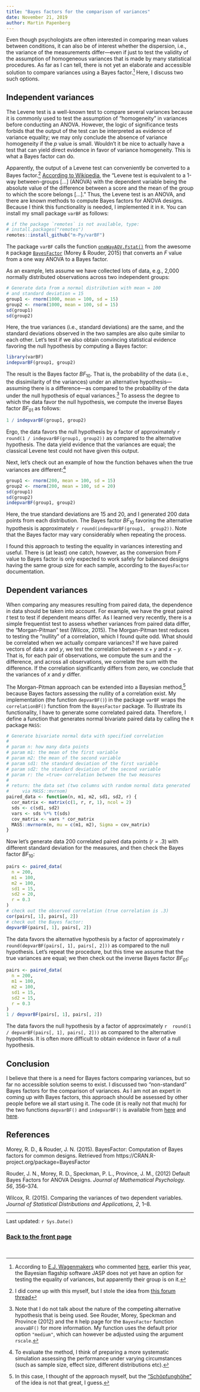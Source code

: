 ```yaml
---
title: "Bayes factors for the comparison of variances"
date: November 21, 2019
author: Martin Papenberg
---
```


Even though psychologists are often interested in comparing mean values 
between conditions, it can also be of interest whether the dispersion, 
i.e., the variance of the measurements differ---even if just to test 
the validity of the assumption of homogeneous variances that is made by 
many statistical procedures. As far as I can tell, there is not yet an 
elaborate and accessible solution to compare variances using a Bayes 
factor.[^0] Here, I discuss two such options.

## Independent variances

The Levene test is a well-known test to compare several variances 
because it is commonly used to test the assumption of "homogeneity" in 
variances before conducting an ANOVA. However, the logic of significance 
tests forbids that the output of the test can be interpreted as evidence 
of variance equality; we may only conclude the absence of variance 
homogeneity if the *p* value is small. Wouldn't it be nice to actually 
have a test that can yield direct evidence in favor of variance 
homogeneity. This is what a Bayes factor can do. 

Apparently, the output of a Levene test can conveniently be converted to 
a Bayes factor.[^2] [According to 
Wikipedia](https://en.wikipedia.org/wiki/Levene%27s_test), the "Levene 
test is equivalent to a 1-way between-groups [...] (ANOVA) with the 
dependent variable being the absolute value of the difference between a 
score and the mean of the group to which the score belongs [...]." Thus, 
the Levene test is an ANOVA, and there are known methods to compute 
Bayes factors for ANOVA designs. Because I think this functionality is 
needed, I implemented it in `R`. You can install my small package 
`varBF` as follows: 

```r
# if the package `remotes` is not available, type:
# install.packages("remotes")
remotes::install_github("m-Py/varBF")
```

The package `varBF` calls the function 
[`oneWayAOV.Fstat()`](https://www.rdocumentation.org/packages/BayesFactor/
versions/0.9.12-4.2/topics/oneWayAOV.Fstat) 
from the awesome `R` package [`BayesFactor`](https://richarddmorey.github.io/BayesFactor/)
(Morey & Rouder, 2015) that converts an *F* value from a one way ANOVA 
to a Bayes factor.

As an example, lets assume we have collected lots of data, e.g., 2,000 
normally distributed observations across two independent groups:

```r
# Generate data from a normal distribution with mean = 100 
# and standard deviation = 15
group1 <- rnorm(1000, mean = 100, sd = 15)
group2 <- rnorm(1000, mean = 100, sd = 15)
sd(group1)
sd(group2)
```

Here, the true variances (i.e., standard deviations) are the same, and 
the standard deviations observed in the two samples are also quite 
similar to each other. Let's test if we also obtain convincing 
statistical evidence favoring the null hypothesis by computing a Bayes 
factor:

```r
library(varBF)
indepvarBF(group1, group2)
```

The result is the Bayes factor $BF_{10}$. That is, the probability of 
the data (i.e., the dissimilarity of the variances) under an alternative 
hypothesis---assuming there is a difference---as compared to the 
probability of the data under the null hypothesis of equal 
variances.[^3] To assess the degree to which the data favor the null 
hypothesis, we compute the inverse Bayes factor $BF_{01}$ as follows: 

```r
1 / indepvarBF(group1, group2)
```

Ergo, the data favors the null hypothesis by a factor of approximately 
`r round(1 / indepvarBF(group1, group2))` as compared to the 
alternative hypothesis. The data yield evidence that the variances are
equal; the classical Levene test could not have given this output.

Next, let's check out an example of how the function behaves when the 
true variances are different:[^4]

```r
group1 <- rnorm(200, mean = 100, sd = 15)
group2 <- rnorm(200, mean = 100, sd = 20)
sd(group1)
sd(group2)
indepvarBF(group1, group2)
```

Here, the true standard deviations are 15 and 20, and I generated 200 
data points from each distribution. The Bayes factor $BF_{10}$ favoring 
the alternative hypothesis is approximately `r round(indepvarBF(group1, 
group2))`. Note that the Bayes factor may vary considerably when 
repeating the process.

I found this approach to testing the equality in variances interesting 
and useful. There is (at least) one catch, however, as the conversion 
from *F* value to Bayes factor is only expected to work safely for 
balanced designs having the same group size for each sample, according 
to the `BayesFactor` documentation. 

## Dependent variances

When comparing any measures resulting from paired data, the dependence 
in data should be taken into account. For example, we have the great 
paired *t* test to test if dependent means differ. As I learned very 
recently, there is a simple frequentist test to assess whether variances 
from paired data differ, the "Morgan-Pitman" test (Wilcox, 2015). The 
Morgan-Pitman test reduces to testing the "nullity" of a correlation, 
which I found quite odd. What should be correlated when we actually 
compare variances? If we have paired vectors of data *x* and *y*, we 
test the correlation between $x + y$ and $x - y$. That is, for each pair 
of observations, we compute the sum and the difference, and across all 
observations, we correlate the sum with the difference. If the 
correlation significantly differs from zero, we conclude that the 
variances of $x$ and $y$ differ.

The Morgan-Pitman approach can be extended into a Bayesian method,[^5] 
because Bayes factors assessing the nullity of a correlation exist. My 
implementation (the function `depvarBF()`) in the package `varBF` wraps 
the `correlationBF()` function from the `BayesFactor` package. To 
illustrate its functionality, I have to generate some correlated paired 
data. Therefore, I define a function that generates normal bivariate 
paired data by calling the `R` package `MASS`:

```r
# Generate bivariate normal data with specified correlation
#
# param n: how many data points
# param m1: the mean of the first variable
# param m2: the mean of the second variable
# param sd1: the standard deviation of the first variable
# param sd2: the standard deviation of the second variable
# param r: the »true« correlation between the two measures
# 
# return: the data set (two columns with random normal data generated 
#     via MASS::mvrnom)
paired_data <- function(n, m1, m2, sd1, sd2, r) {
  cor_matrix <- matrix(c(1, r, r, 1), ncol = 2)
  sds <- c(sd1, sd2)
  vars <- sds %*% t(sds)
  cov_matrix <- vars * cor_matrix
  MASS::mvrnorm(n, mu = c(m1, m2), Sigma = cov_matrix)
}
```

Now let's generate data 200 correlated paired data points ($r = .3$) 
with different standard deviation for the measures, and then check the 
Bayes factor $BF_{10}$:

```r
pairs <- paired_data(
  n = 200, 
  m1 = 100, 
  m2 = 100, 
  sd1 = 15, 
  sd2 = 20, 
  r = 0.3
)
# check out the observed correlation (true correlation is .3)
cor(pairs[, 1], pairs[, 2])
# check out the Bayes factor: 
depvarBF(pairs[, 1], pairs[, 2])
```

The data favors the alternative hypothesis by a factor of approximately 
`r round(depvarBF(pairs[, 1], pairs[, 2]))` as compared to the null 
hypothesis. Let's repeat the procedure, but this time we assume that the 
true variances are equal; we then check out the inverse Bayes factor 
$BF_{01}$:

```r
pairs <- paired_data(
  n = 200, 
  m1 = 100, 
  m2 = 100, 
  sd1 = 15, 
  sd2 = 15, 
  r = 0.3
)
1 / depvarBF(pairs[, 1], pairs[, 2])
```

The data favors the null hypothesis by a factor of approximately `r 
round(1 / depvarBF(pairs[, 1], pairs[, 2]))` as compared to the 
alternative hypothesis. It is often more difficult to obtain evidence in 
favor of a null hypothesis. 

## Conclusion

I believe that there is a need for Bayes factors comparing variances, 
but so far no accessible solution seems to exist. I discussed two 
"non-standard" Bayes factors for the comparison of variances. As I am 
not an expert in coming up with Bayes factors, this approach should be 
assessed by other people before we all start using it. The code (it is 
really not that much) for the two functions `depvarBF()` and 
`indepvarBF()` is available from 
[here](https://github.com/m-Py/varBF/blob/master/R/depvarBF.R) and 
[here](https://github.com/m-Py/varBF/blob/master/R/indepvarBF.R).

## References

Morey, R. D., & Rouder, J. N. (2015). BayesFactor: Computation of Bayes 
factors for common designs. Retrieved
from https://CRAN.R-project.org/package=BayesFactor

Rouder, J. N., Morey, R. D., Speckman, P. L., Province, J. M., (2012) 
Default Bayes Factors for ANOVA Designs. *Journal of Mathematical 
Psychology. 56*, 356--374.

Wilcox, R. (2015). Comparing the variances of two dependent variables. 
*Journal of Statistical Distributions and Applications, 2*, 1--8.

---

Last updated: `r Sys.Date()`

### <a href="index.html">Back to the front page</a>

&nbsp;

[^0]: According to [E.J. Wagenmakers](https://ejwagenmakers.com/papers.html) 
who commented 
[here](http://forum.cogsci.nl/discussion/2115/f-test-of-equality-of-variances), 
earlier this year, the Bayesian flagship software JASP does not yet have 
an option for testing the equality of variances, but apparently their 
group is on it.

[^2]: I did come up with this myself, but I stole the idea from [this forum 
thread](http://forum.cogsci.nl/discussion/2115/f-test-of-equality-of-variances)

[^3]: Note that I do not talk about the nature of the competing 
alternative hypothesis that is being used. See Rouder, Morey, Speckman 
and Province (2012) and the `R` help page for the `BayesFactor` function 
`anovaBF()` for more information. My function uses the default prior 
option `"medium"`, which can however be adjusted using the argument 
`rscale`.

[^4]: To evaluate the method, I think of preparing a more systematic 
simulation assessing the performance under varying circumstances (such 
as sample size, effect size, different distributions etc).

[^5]: In this case, I thought of the approach myself, but the 
["Schöpfunghöhe"](https://www.dict.cc/?s=Sch%C3%B6pfungsh%C3%B6he) of 
the idea is not that great, I guess.

